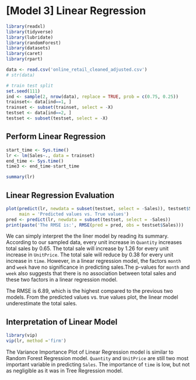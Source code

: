 # [Model 3] Linear Regression

```r
library(readxl)
library(tidyverse)
library(lubridate)
library(randomForest)
library(datasets)
library(caret)
library(rpart)

data <- read.csv('online_retail_cleaned_adjusted.csv')
# str(data)
```

```r
# train test split
set.seed(111)
ind <- sample(2, nrow(data), replace = TRUE, prob = c(0.75, 0.25))
trainset<- data[ind==1, ]
trainset <- subset(trainset, select = -X)
testset <- data[ind==2, ]
testset <- subset(testset, select = -X)
```

## Perform Linear Regression

```r
start_time <- Sys.time()
lr <- lm(Sales~., data = trainset)
end_time <- Sys.time()
time3 <- end_time-start_time

summary(lr)
```

## Linear Regression Evaluation

```r
plot(predict(lr, newdata = subset(testset, select = -Sales)), testset$Sales,
     main = 'Predicted values vs. True values')
pred <- predict(lr, newdata = subset(testset, select = -Sales))
print(paste('The RMSE is:', RMSE(pred = pred, obs = testset$Sales)))
```

We can simply interpret the the liner model by reading its summary. According to our sampled data, every unit increase in `Quantity` increases total sales by 0.65. The total sale will increase by 1.26 for every unit increase in `UnitPrice`. The total sale will reduce by 0.38 for every unit increase in `time`. However, in a linear regression model, the factors `month` and `week` have no significance in predicting sales.The p-values for `month` and `week` also suggests that there is no association between total sales and these two factors in a linear regression model.

The RMSE is 6.89, which is the highest compared to the previous two models. From the predicted values vs. true values plot, the linear model underestimate the total sales.

## Interpretation of Linear Model

```r
library(vip)
vip(lr, method ='firm')
```

The Variance Importance Plot of Linear Regression model is similar to Random Forest Regression model. `Quantity` and `UnitPrice` are still two most important variable in predicting `Sales`. The importance of `time` is low, but not as negligible as it was in Tree Regression model.
